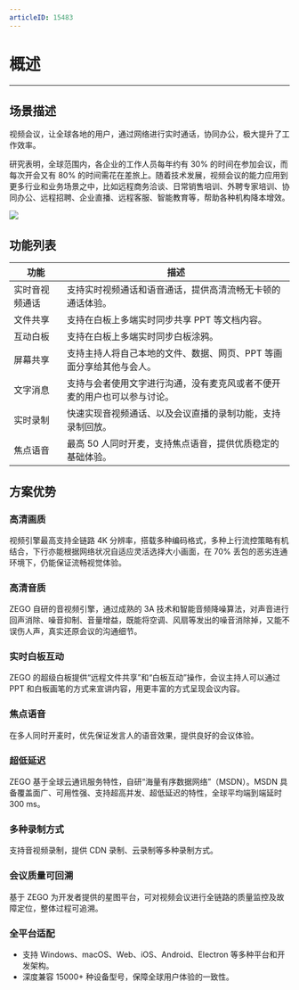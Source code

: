 ```yaml
---
articleID: 15483
---
```





# 概述
---

## 场景描述

视频会议，让全球各地的用户，通过网络进行实时通话，协同办公，极大提升了工作效率。

研究表明，全球范围内，各企业的工作人员每年约有 30% 的时间在参加会议，而每次开会又有 80% 的时间需花在差旅上。随着技术发展，视频会议的能力应用到更多行业和业务场景之中，比如远程商务洽谈、日常销售培训、外聘专家培训、协同办公、远程招聘、企业直播、远程客服、智能教育等，帮助各种机构降本增效。

<Frame width="512" height="auto" caption="">
  <img src="https://doc-media.zego.im/sdk-doc/Pics/huiyi.png" />
</Frame>


## 功能列表

| 功能 | 描述 |
| --- | ---- |
|实时音视频通话|支持实时视频通话和语音通话，提供高清流畅无卡顿的通话体验。|
|文件共享|支持在白板上多端实时同步共享 PPT 等文档内容。|
|互动白板|支持在白板上多端实时同步白板涂鸦。|
|屏幕共享|支持主持人将自己本地的文件、数据、网页、PPT 等画面分享给其他与会人。|
|文字消息|支持与会者使用文字进行沟通，没有麦克风或者不便开麦的用户也可以参与讨论。|
|实时录制|快速实现音视频通话、以及会议直播的录制功能，支持录制回放。|
|焦点语音|最高 50 人同时开麦，支持焦点语音，提供优质稳定的基础体验。|


## 方案优势

### 高清画质

视频引擎最高支持全链路 4K 分辨率，搭载多种编码格式，多种上行流控策略有机结合，下行亦能根据网络状况自适应灵活选择大小画面，在 70% 丢包的恶劣连通环境下，仍能保证流畅视觉体验。

### 高清音质

ZEGO 自研的音视频引擎，通过成熟的 3A 技术和智能音频降噪算法，对声音进行回声消除、噪音抑制、音量增益，既能将空调、风扇等发出的噪音消除掉，又能不误伤人声，真实还原会议的沟通细节。

### 实时白板互动

ZEGO 的超级白板提供“远程文件共享”和“白板互动”操作，会议主持人可以通过 PPT 和白板画笔的方式来宣讲内容，用更丰富的方式呈现会议内容。

### 焦点语音

在多人同时开麦时，优先保证发言人的语音效果，提供良好的会议体验。

### 超低延迟

ZEGO 基于全球云通讯服务特性，自研“海量有序数据网络”（MSDN）。MSDN 具备覆盖面广、可用性强、支持超高并发、超低延迟的特性，全球平均端到端延时 300 ms。

### 多种录制方式

支持音视频录制，提供 CDN 录制、云录制等多种录制方式。

### 会议质量可回溯

基于 ZEGO 为开发者提供的星图平台，可对视频会议进行全链路的质量监控及故障定位，整体过程可追溯。

### 全平台适配

- 支持 Windows、macOS、Web、iOS、Android、Electron 等多种平台和开发架构。
- 深度兼容 15000+ 种设备型号，保障全球用户体验的一致性。
